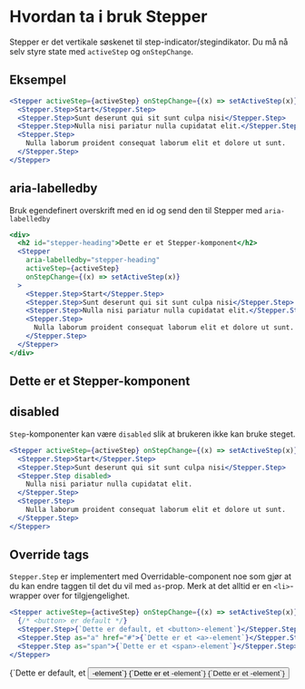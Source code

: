 
<Meta title="ds-react/stepper/intro" />

# Hvordan ta i bruk Stepper

Stepper er det vertikale søskenet til step-indicator/stegindikator.
Du må nå selv styre state med `activeStep` og `onStepChange`.

## Eksempel

```jsx
<Stepper activeStep={activeStep} onStepChange={(x) => setActiveStep(x)}>
  <Stepper.Step>Start</Stepper.Step>
  <Stepper.Step>Sunt deserunt qui sit sunt culpa nisi</Stepper.Step>
  <Stepper.Step>Nulla nisi pariatur nulla cupidatat elit.</Stepper.Step>
  <Stepper.Step>
    Nulla laborum proident consequat laborum elit et dolore ut sunt.
  </Stepper.Step>
</Stepper>
```

<Canvas>
  <Example />
</Canvas>

## aria-labelledby

Bruk egendefinert overskrift med en id og send den til Stepper med `aria-labelledby`

```jsx
<div>
  <h2 id="stepper-heading">Dette er et Stepper-komponent</h2>
  <Stepper
    aria-labelledby="stepper-heading"
    activeStep={activeStep}
    onStepChange={(x) => setActiveStep(x)}
  >
    <Stepper.Step>Start</Stepper.Step>
    <Stepper.Step>Sunt deserunt qui sit sunt culpa nisi</Stepper.Step>
    <Stepper.Step>Nulla nisi pariatur nulla cupidatat elit.</Stepper.Step>
    <Stepper.Step>
      Nulla laborum proident consequat laborum elit et dolore ut sunt.
    </Stepper.Step>
  </Stepper>
</div>
```

<Canvas>
  <h2 id="stepper-heading">Dette er et Stepper-komponent</h2>
  <Example aria-labelledby="stepper-heading" />
</Canvas>

## disabled

`Step`-komponenter kan være `disabled` slik at brukeren ikke kan bruke steget.

```jsx
<Stepper activeStep={activeStep} onStepChange={(x) => setActiveStep(x)}>
  <Stepper.Step>Start</Stepper.Step>
  <Stepper.Step>Sunt deserunt qui sit sunt culpa nisi</Stepper.Step>
  <Stepper.Step disabled>
    Nulla nisi pariatur nulla cupidatat elit.
  </Stepper.Step>
  <Stepper.Step>
    Nulla laborum proident consequat laborum elit et dolore ut sunt.
  </Stepper.Step>
</Stepper>
```

<Canvas>
  <Example disabled />
</Canvas>

## Override tags

`Stepper.Step` er implementert med Overridable-component noe som gjør at du kan endre taggen til
det du vil med `as`-prop. Merk at det alltid er en `<li>`-wrapper over for tilgjengelighet.

```jsx
<Stepper activeStep={activeStep} onStepChange={(x) => setActiveStep(x)}>
  {/* <button> er default */}
  <Stepper.Step>{`Dette er default, et <button>-element`}</Stepper.Step>
  <Stepper.Step as="a" href="#">{`Dette er et <a>-element`}</Stepper.Step>
  <Stepper.Step as="span">{`Dette er et <span>-element`}</Stepper.Step>
</Stepper>
```

<Canvas>
  <Stepper activeStep={1} onStepChange={console.log}>
    <Stepper.Step>{`Dette er default, et <button>-element`}</Stepper.Step>
    <Stepper.Step as="a" href="#">{`Dette er et <a>-element`}</Stepper.Step>
    <Stepper.Step as="span">{`Dette er et <span>-element`}</Stepper.Step>
  </Stepper>
</Canvas>
